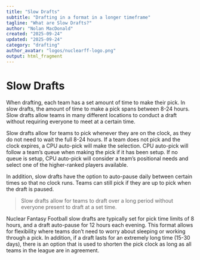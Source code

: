 ```yaml
---
title: "Slow Drafts"
subtitle: "Drafting in a format in a longer timeframe"
tagline: "What are Slow Drafts?"
author: "Nolan MacDonald"
created: "2025-09-24"
updated: "2025-09-24"
category: "drafting"
author_avatar: "logos/nuclearff-logo.png"
output: html_fragment
---
```


# Slow Drafts

When drafting, each team has a set amount of time to make their pick.
In slow drafts, the amount of time to make a pick spans between 8-24 hours.
Slow drafts allow teams in many different locations to conduct a draft without
requiring everyone to meet at a certain time.

Slow drafts allow for teams to pick whenever they are on the clock, as they
do not need to wait the full 8-24 hours.
If a team does not pick and the clock expires, a CPU auto-pick will make the
selection.
CPU auto-pick will follow a team's queue when making the pick if it has been setup.
If no queue is setup, CPU auto-pick will consider a team's
positional needs and select one of the higher-ranked players available.

In addition, slow drafts have the option to auto-pause daily between certain times
so that no clock runs.
Teams can still pick if they are up to pick when the draft is paused.

<blockquote>
Slow drafts allow for teams to draft over a long period without everyone present
to draft at a set time.
</blockquote>

Nuclear Fantasy Football slow drafts are typically set for pick time limits of 
8 hours, and a draft auto-pause for 12 hours each evening.
This format allows for flexibility where teams don't need to worry about sleeping
or working through a pick.
In addition, if a draft lasts for an extremely long time (15-30 days), 
there is an option that is used to shorten the pick clock as long as all teams
in the league are in agreement.